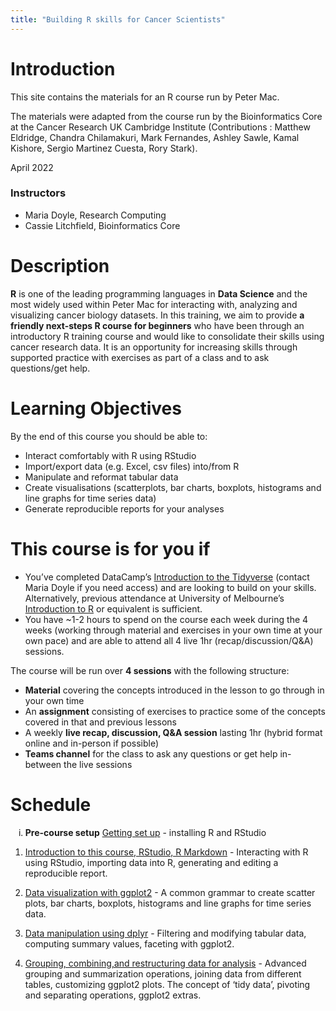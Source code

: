 ```yaml
---
title: "Building R skills for Cancer Scientists"
---
```


# Introduction

This site contains the materials for an R course run by Peter Mac.

The materials were adapted from the course run by the Bioinformatics Core
at the Cancer Research UK Cambridge Institute (Contributions : Matthew Eldridge, Chandra Chilamakuri, Mark Fernandes, Ashley Sawle, Kamal Kishore, Sergio Martinez Cuesta, Rory Stark).

April 2022

### Instructors

* Maria Doyle, Research Computing
* Cassie Litchfield, Bioinformatics Core

# Description

**R** is one of the leading programming languages in **Data Science** and the
most widely used within Peter Mac for interacting with, analyzing and visualizing cancer biology datasets. In this training, we aim to provide **a friendly next-steps R course for beginners** who have been through an introductory R training course and would like to consolidate their skills using cancer research data. It is an opportunity for increasing skills through supported practice with exercises as part of a class and to ask questions/get help.

# Learning Objectives

By the end of this course you should be able to:  

* Interact comfortably with R using RStudio  
* Import/export data (e.g. Excel, csv files) into/from R  
* Manipulate and reformat tabular data  
* Create visualisations (scatterplots, bar charts, boxplots, histograms and line graphs for time series data)  
* Generate reproducible reports for your analyses

# This course is for you if

* You've completed DataCamp's [Introduction to the Tidyverse](https://www.datacamp.com/courses/introduction-to-the-tidyverse) (contact Maria Doyle if you need access) and are looking to build on your skills. Alternatively, previous attendance at University of Melbourne's [Introduction to R](https://gateway.research.unimelb.edu.au/events/researcher-connect#digital-skills-training) or equivalent is sufficient. 
* You have ~1-2 hours to spend on the course each week during the 4 weeks (working through material and exercises in your own time at your own pace) and are able to attend all 4 live 1hr (recap/discussion/Q&A) sessions.

The course will be run over **4 sessions** with the following structure:

* **Material** covering the concepts introduced in the lesson to go through in your own time
* An **assignment** consisting of exercises to practice some of the concepts covered in that and previous lessons
* A weekly **live recap, discussion, Q&A session** lasting 1hr (hybrid format online and in-person if possible)
* **Teams channel** for the class to ask any questions or get help in-between the live sessions

# Schedule

i. **Pre-course setup** [Getting set up](week0.html)  - installing R and RStudio

1. [Introduction to this course, RStudio, R Markdown](week1.html, week1b.html) - Interacting with R using RStudio, importing data into R, generating and editing a reproducible report. 

2. [Data visualization with ggplot2](week2.html)  - A common grammar to create scatter plots, bar charts, boxplots, histograms and line graphs for time series data. 

3. [Data manipulation using dplyr](week3.html)  - Filtering and modifying tabular data, computing summary values, faceting with ggplot2. 

4. [Grouping, combining,and restructuring data for analysis](week4.html) - Advanced grouping and summarization operations, joining data from different tables, customizing ggplot2 plots. The concept of 'tidy data', pivoting and separating operations, ggplot2 extras. 

